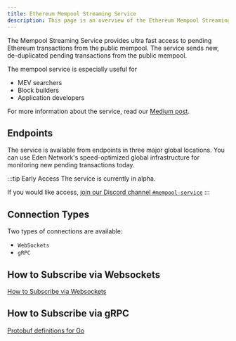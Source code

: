 ```yaml
---
title: Ethereum Mempool Streaming Service
description: This page is an overview of the Ethereum Mempool Streaming Service.
---
```


The Mempool Streaming Service provides ultra fast access to pending Ethereum transactions from the public mempool. The service sends new, de-duplicated pending transactions from the public mempool.

The mempool service is especially useful for

* MEV searchers
* Block builders
* Application developers

For more information about the service, read our [Medium post](https://medium.com/edennetwork/ultra-fast-access-to-ethereums-global-mempool-bc596a432b3b).

## Endpoints

The service is available from endpoints in three major global locations. You can use Eden Network's speed-optimized global infrastructure for monitoring new pending transactions today. 

:::tip Early Access
The service is currently in alpha.

If you would like access, [join our Discord channel `#mempool-service`](https://discord.gg/ZhB9mpWWG3)
:::

## Connection Types

Two types of connections are available:

* `WebSockets`
* `gRPC`

## How to Subscribe via Websockets

[How to Subscribe via Websockets](/eden-mempool-streaming-service/websockets)

## How to Subscribe via gRPC

[Protobuf definitions for Go](https://github.com/eden-network/mempool-service)